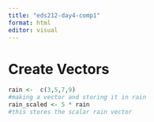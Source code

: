 ```yaml
---
title: "eds212-day4-comp1"
format: html
editor: visual
---
```


# Create Vectors
```r
rain <-  c(3,5,7,9)
#making a vector and storing it in rain
rain_scaled <- 5 * rain
#this stores the scalar rain vector
```



